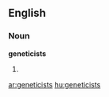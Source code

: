 ==English==

===Noun===
'''geneticists'''

# {{plural of|[[geneticist]]}}

[[ar:geneticists]]
[[hu:geneticists]]